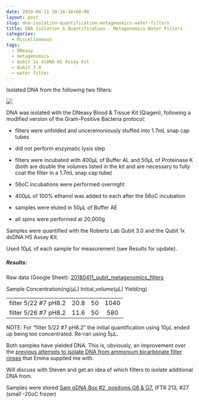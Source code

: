 ```yaml
---
date: 2018-04-11 20:16:18+00:00
layout: post
slug: dna-isolation-quantification-metagenomics-water-filters
title: DNA Isolation & Quantification - Metagenomics Water Filters
categories:
  - Miscellaneous
tags:
  - DNeasy
  - metagenomics
  - Qubit 1x dsDNA HS Assay Kit
  - Qubit 3.0
  - water filter
---
```


Isolated DNA from the following two filters:

![](https://owl.fish.washington.edu/Athaliana/20180411_metagenome_filters.jpg)

DNA was isolated with the DNeasy Blood & Tissue Kit (Qiagen), following a modified version of the Gram-Positive Bacteria protocol:





  * filters were unfolded and unceremoniously stuffed into 1.7mL snap cap tubes


  * did not perform enzymatic lysis step


  * filters were incubated with 400μL of Buffer AL and 50μL of Proteinase K (both are double the volumes listed in the kit and are necessary to fully coat the filter in a 1.7mL snap cap tube)


  * 56oC incubations were performed overnight


  * 400μL of 100% ethanol was added to each after the 56oC incubation


  * samples were eluted in 50μL of Buffer AE


  * all spins were performed at 20,000g



Samples were quantified with the Roberts Lab Qubit 3.0 and the Qubit 1x dsDNA HS Assay Kit.

Used 10μL of each sample for measurement (see Results for update).



##### Results:



Raw data (Google Sheet): [20180411_qubit_metagenomics_filters](https://docs.google.com/spreadsheets/d/1XhDeaiuDhYwRASOfXpE_7hf6CbAtZ2xv4eAJrJjasTU/edit?usp=sharing)

<table >

<tr >
  Sample
  Concentration(ng/μL)
  Initial_volume(μL)
  Yield(ng)
</tr>

<tbody >
<tr >
  
<td align="left" >filter 5/22 #7 pH8.2
</td>
  
<td align="center" >20.8
</td>
  
<td align="center" >50
</td>
  
<td align="center" >1040
</td>
</tr>
<tr >
  
<td align="left" >filter 5/26 #7 pH8.2
</td>
  
<td align="center" >11.6
</td>
  
<td align="center" >50
</td>
  
<td align="center" >580
</td>
</tr>
</tbody>
</table>

NOTE: For "filter 5/22 #7 pH8.2" the initial quantification using 10μL ended up being too concentrated. Re-ran using 5μL.

Both samples have yielded DNA. This is, obviously, an improvement over the [previous attempts to isolate DNA from ammonium bicarbonate filter rinses](https://robertslab.github.io/sams-notebook/2018/04/03/dna-isolation-quantification-geoduck-larvae-metagenome-filter-rinses-2.html) that Emma supplied me with.

Will discuss with Steven and get an idea of which filters to isolate additional DNA from.

Samples were stored [Sam gDNA Box #2, positions G6 & G7.](https://docs.google.com/spreadsheets/d/1SWzKMKh7LBOgTfvEhJamE6pZFsTpRXY7otzXUC5fZSM/edit?usp=sharing) (FTR 213, #27 (small -20oC frezer)
